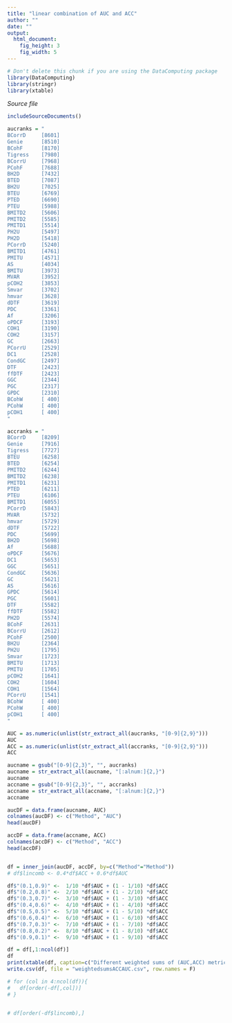 ```yaml
---
title: "linear combination of AUC and ACC"
author: ""
date: ""
output: 
  html_document:
    fig_height: 3
    fig_width: 5
---
```

<!-- Don't edit in between this line and the one below -->
```r
# Don't delete this chunk if you are using the DataComputing package
library(DataComputing)
library(stringr)
library(xtable)
```
*Source file* 
```r
includeSourceDocuments()
```
<!-- Don't edit the material above this line -->


```r
aucranks = "
BCorrD     [8601]
Genie      [8510]
BCohF      [8170]
Tigress    [7980]
BCorrU     [7968]
PCohF      [7688]
BH2D       [7432]
BTED       [7087]
BH2U       [7025]
BTEU       [6769]
PTED       [6690]
PTEU       [5988]
BMITD2     [5606]
PMITD2     [5585]
PMITD1     [5514]
PH2U       [5497]
PH2D       [5418]
PCorrD     [5240]
BMITD1     [4761]
PMITU      [4571]
AS         [4034]
BMITU      [3973]
MVAR       [3952]
pCOH2      [3853]
Smvar      [3702]
hmvar      [3628]
dDTF       [3619]
PDC        [3361]
Af         [3206]
oPDCF      [3193]
COH1       [3190]
COH2       [3157]
GC         [2663]
PCorrU     [2529]
DC1        [2528]
CondGC     [2497]
DTF        [2423]
ffDTF      [2423]
GGC        [2344]
PGC        [2317]
GPDC       [2310]
BCohW      [ 400]
PCohW      [ 400]
pCOH1      [ 400]
"
```

```r
accranks = "
BCorrD     [8209]
Genie      [7916]
Tigress    [7727]
BTEU       [6258]
BTED       [6254]
PMITD2     [6244]
BMITD2     [6238]
PMITD1     [6231]
PTED       [6211]
PTEU       [6106]
BMITD1     [6055]
PCorrD     [5843]
MVAR       [5732]
hmvar      [5729]
dDTF       [5722]
PDC        [5699]
BH2D       [5698]
Af         [5688]
oPDCF      [5676]
DC1        [5653]
GGC        [5651]
CondGC     [5636]
GC         [5621]
AS         [5616]
GPDC       [5614]
PGC        [5601]
DTF        [5582]
ffDTF      [5582]
PH2D       [5574]
BCohF      [2631]
BCorrU     [2612]
PCohF      [2500]
BH2U       [2364]
PH2U       [1795]
Smvar      [1723]
BMITU      [1713]
PMITU      [1705]
pCOH2      [1641]
COH2       [1604]
COH1       [1564]
PCorrU     [1541]
BCohW      [ 400]
PCohW      [ 400]
pCOH1      [ 400]
"
```


```r

AUC = as.numeric(unlist(str_extract_all(aucranks, "[0-9]{2,9}")))
AUC
ACC = as.numeric(unlist(str_extract_all(accranks, "[0-9]{2,9}")))
ACC

aucname = gsub("[0-9]{2,3}", "", aucranks)
aucname = str_extract_all(aucname, "[:alnum:]{2,}")
aucname
accname = gsub("[0-9]{2,3}", "", accranks)
accname = str_extract_all(accname, "[:alnum:]{2,}")
accname

aucDF = data.frame(aucname, AUC)
colnames(aucDF) <- c("Method", "AUC")
head(aucDF)

accDF = data.frame(accname, ACC)
colnames(accDF) <- c("Method", "ACC")
head(accDF)


df = inner_join(aucDF, accDF, by=c("Method"="Method"))
# df$lincomb <- 0.4*df$ACC + 0.6*df$AUC

df$"(0.1,0.9)" <-  1/10 *df$AUC + (1 - 1/10) *df$ACC
df$"(0.2,0.8)" <-  2/10 *df$AUC + (1 - 2/10) *df$ACC
df$"(0.3,0.7)" <-  3/10 *df$AUC + (1 - 3/10) *df$ACC
df$"(0.4,0.6)" <-  4/10 *df$AUC + (1 - 4/10) *df$ACC
df$"(0.5,0.5)" <-  5/10 *df$AUC + (1 - 5/10) *df$ACC
df$"(0.6,0.4)" <-  6/10 *df$AUC + (1 - 6/10) *df$ACC
df$"(0.7,0.3)" <-  7/10 *df$AUC + (1 - 7/10) *df$ACC
df$"(0.8,0.2)" <-  8/10 *df$AUC + (1 - 8/10) *df$ACC
df$"(0.9,0.1)" <-  9/10 *df$AUC + (1 - 9/10) *df$ACC

df = df[,1:ncol(df)]
df
print(xtable(df, caption=c("Different weighted sums of (AUC,ACC) metrics."), digits=1), type="latex", include.rownames=FALSE, file="output.tex")
write.csv(df, file = "weightedsumsACCAUC.csv", row.names = F)

# for (col in 4:ncol(df)){
#   df[order(-df[,col])]
# }


# df[order(-df$lincomb),]
```

